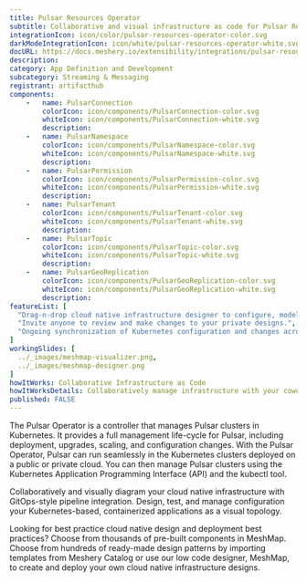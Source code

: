 ```yaml
---
title: Pulsar Resources Operator
subtitle: Collaborative and visual infrastructure as code for Pulsar Resources Operator
integrationIcon: icon/color/pulsar-resources-operator-color.svg
darkModeIntegrationIcon: icon/white/pulsar-resources-operator-white.svg
docURL: https://docs.meshery.io/extensibility/integrations/pulsar-resources-operator
description: 
category: App Definition and Development
subcategory: Streaming & Messaging
registrant: artifacthub
components: 
	-	name: PulsarConnection
		colorIcon: icon/components/PulsarConnection-color.svg
		whiteIcon: icon/components/PulsarConnection-white.svg
		description: 
	-	name: PulsarNamespace
		colorIcon: icon/components/PulsarNamespace-color.svg
		whiteIcon: icon/components/PulsarNamespace-white.svg
		description: 
	-	name: PulsarPermission
		colorIcon: icon/components/PulsarPermission-color.svg
		whiteIcon: icon/components/PulsarPermission-white.svg
		description: 
	-	name: PulsarTenant
		colorIcon: icon/components/PulsarTenant-color.svg
		whiteIcon: icon/components/PulsarTenant-white.svg
		description: 
	-	name: PulsarTopic
		colorIcon: icon/components/PulsarTopic-color.svg
		whiteIcon: icon/components/PulsarTopic-white.svg
		description: 
	-	name: PulsarGeoReplication
		colorIcon: icon/components/PulsarGeoReplication-color.svg
		whiteIcon: icon/components/PulsarGeoReplication-white.svg
		description: 
featureList: [
  "Drag-n-drop cloud native infrastructure designer to configure, model, and deploy your workloads.",
  "Invite anyone to review and make changes to your private designs.",
  "Ongoing synchronization of Kubernetes configuration and changes across any number of clusters."
]
workingSlides: [
  ../_images/meshmap-visualizer.png,
  ../_images/meshmap-designer.png
]
howItWorks: Collaborative Infrastructure as Code
howItWorksDetails: Collaboratively manage infrastructure with your coworkers synchronously sharing the same designs.
published: FALSE
---
```

<p>
The Pulsar Operator is a controller that manages Pulsar clusters in Kubernetes. It provides a full management life-cycle for Pulsar, including deployment, upgrades, scaling, and configuration changes. With the Pulsar Operator, Pulsar can run seamlessly in the Kubernetes clusters deployed on a public or private cloud. You can then manage Pulsar clusters using the Kubernetes Application Programming Interface (API) and the kubectl tool.
</p>
<p>
    Collaboratively and visually diagram your cloud native infrastructure with GitOps-style pipeline integration. Design, test, and manage configuration your Kubernetes-based, containerized applications as a visual topology.
</p>
<p>
    Looking for best practice cloud native design and deployment best practices? Choose from thousands of pre-built components in MeshMap. Choose from hundreds of ready-made design patterns by importing templates from Meshery Catalog or use our low code designer, MeshMap, to create and deploy your own cloud native infrastructure designs.
</p>
